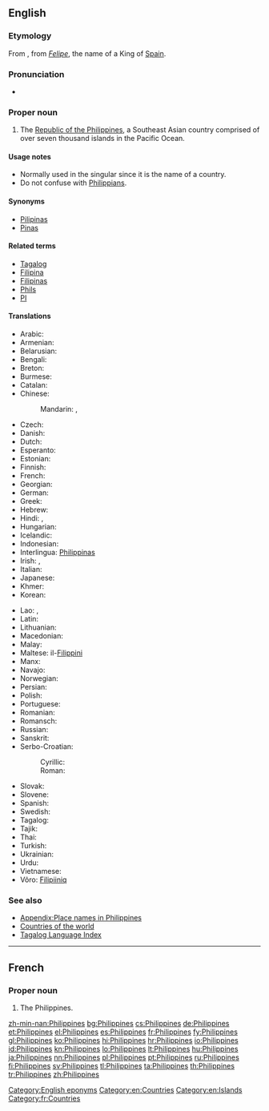 {{also|philippines}}
==English==

===Etymology===
From {{etyl|es|en}} {{term|Filipinas|lang=es}}, from ''[[Felipe]]'', the name of a King of [[Spain]].

===Pronunciation===
* {{audio|En-us-Philippines.ogg|Audio (US)}}

===Proper noun===
{{wikipedia}}
{{en-proper noun|head=the Philippines}}

# The [[Republic of the Philippines]], a Southeast Asian country comprised of over seven thousand islands in the Pacific Ocean.

====Usage notes====
* Normally used in the singular since it is the name of a country.
* Do not confuse with [[Philippians]].

====Synonyms====
* [[Pilipinas]]
* [[Pinas]]

====Related terms====
* [[Tagalog]]
* [[Filipina]]
* [[Filipinas]]
* [[Phils]]
* [[PI]]

====Translations====
{{trans-top|Republic of the Philippines}}
* Arabic: {{t-|ar|الفلبين|m|tr=al-filibiin}}
* Armenian: {{t-|hy|Ֆիլիպիններ|tr=Filipinner}}
* Belarusian: {{t|be|Філіпіны|f|p|tr=Filipíny|sc=Cyrl}}
* Bengali: {{t-|bn|ফিলিপাইন}}
* Breton: {{t|br|Filipinez|xs=Breton}}
* Burmese: {{t|my|ဖိလစ်ပိုင်နိုင်ငံ|sc=Mymr}}
* Catalan: {{t|ca|Filipines|f|p}}
* Chinese:
*: Mandarin: {{t-|cmn|菲律賓|sc=Hani}},  {{t-|cmn|菲律宾|tr=Fēilùbīn|sc=Hani}}
* Czech: {{t-|cs|Filipíny|f|p}}
* Danish: {{t+|da|Filippinerne}}
* Dutch: {{t+|nl|Filipijnen|p}}
* Esperanto: {{t-|eo|Tagalogj|p|xs=Esperanto}}
* Estonian: {{t+|et|Filipiinid}}
* Finnish: {{t+|fi|Filippiinit|p}}
* French: {{t+|fr|Philippines|f|p}}
* Georgian: {{t|ka|ფილიპინები|tr=p’ilipinebi|sc=Geor}}
* German: {{t+|de|Philippinen|p}}
* Greek: {{t|el|Φιλιππίνες|tr=Philippínes}}
* Hebrew: {{t|he|הפיליפינים|p|tr=ha-filipinim}}
* Hindi: {{t|hi|फ़िलीपीन्स|tr=filīpīns|sc=Deva}}, {{t|hi|फिलीपिंस|tr=philīpins|sc=Deva}}
* Hungarian: {{t+|hu|Fülöp-szigetek|p}}
* Icelandic: {{t+|is|Filippseyjar|f|p}}
* Indonesian: {{t-|id|Filipina|xs=Indonesian}}
* Interlingua: [[Philippinas]]
* Irish: {{t|ga|Oileáin Fhilipíneacha|m|p|alt=Na hOileáin Fhilipíneacha}}, {{t|ga|Poblacht na nOileán Filipíneach|f}}
* Italian: {{t-|it|Filippine|f|p}}
* Japanese: {{t+|ja|フィリピン|tr=Firipin}}
* Khmer: {{t|km|ហ្វីលីពីន|sc=Khmr}}
* Korean: {{t+|ko|필리핀|tr=Pillipin|sc=Hang}}
{{trans-mid}}
* Lao: {{t|lo|ຟິລິບປິນ|tr=filippin|sc=Laoo}}, {{t|lo|ປະເທດຟິລິບປິນ|tr=patheet filippin|sc=Laoo}}
* Latin: {{t+|la|Philippinae|f|p}}
* Lithuanian: {{t+|lt|Filipinai|xs=Lithuanian}}
* Macedonian: {{t-|mk|Филипини|f|p|tr=Filipíni}}
* Malay: {{t-|ms|Filipina|xs=Malay}}
* Maltese: il-[[Filippini]]
* Manx: {{t|gv|Ellanyn Philippeenagh|m|p|alt=Ny hEllanyn Philippeenagh}}
* Navajo: {{tø|nv|Kéyah Dańlíinii}}
* Norwegian: {{t+|no|Filippinene}}
* Persian: {{t|fa|فیلیپین|tr=Filipin}}
* Polish: {{t+|pl|Filipiny|p}}
* Portuguese: {{t+|pt|Filipinas|f|p}}
* Romanian: {{t|ro|Filipine|f|p}}
* Romansch: {{t|rm|Filippinas|f|p}}
* Russian: {{t-|ru|Филиппины|f|p|tr=Filippíny}}
* Sanskrit: {{t|sa|फिलिपीन्स|tr=philipīnsa|sc=Deva}}
* Serbo-Croatian:
*: Cyrillic: {{t|sh|Филипини|m|p|alt=Филипи́ни|sc=Cyrl|xs=Serbo-Croatian}}
*: Roman: {{t|sh|Filipini|m|p|alt=Filipíni|xs=Serbo-Croatian}}
* Slovak: {{t-|sk|Filipíny|f|p}}
* Slovene: {{t+|sl|Filipini|m|p}}
* Spanish: {{t+|es|Filipinas|f|p}}
* Swedish: {{t+|sv|Filippinerna}}
* Tagalog: {{t|tl|Pilipinas}}
* Tajik: {{t|tg|Филиппин|tr=Filippin|sc=Cyrl}}
* Thai: {{t|th|ฟิลิปปินส์|tr=filippins̄̒}}
* Turkish: {{t+|tr|Filipinler|p}}
* Ukrainian: {{t|uk|Філіппіни|f|p|tr=Filippíny|sc=Cyrl}}
* Urdu: {{t|ur|فلپائن|sc=ur-Arab}}
* Vietnamese: {{t|vi|Philippines}}
* Võro: [[Filipiiniq]]
{{trans-bottom}}

===See also===
* [[Appendix:Place names in Philippines]]
* [[Appendix:Countries of the world|Countries of the world]]
* [[Index:Tagalog|Tagalog Language Index]]

[[Category:English eponyms]]
[[Category:en:Countries]]
[[Category:en:Islands]]

----

==French==

===Proper noun===
{{fr-proper noun}} {{f|p}}

# The Philippines.

[[Category:fr:Countries]]

[[zh-min-nan:Philippines]]
[[bg:Philippines]]
[[cs:Philippines]]
[[de:Philippines]]
[[et:Philippines]]
[[el:Philippines]]
[[es:Philippines]]
[[fr:Philippines]]
[[fy:Philippines]]
[[gl:Philippines]]
[[ko:Philippines]]
[[hi:Philippines]]
[[hr:Philippines]]
[[io:Philippines]]
[[id:Philippines]]
[[kn:Philippines]]
[[lo:Philippines]]
[[lt:Philippines]]
[[hu:Philippines]]
[[ja:Philippines]]
[[nn:Philippines]]
[[pl:Philippines]]
[[pt:Philippines]]
[[ru:Philippines]]
[[fi:Philippines]]
[[sv:Philippines]]
[[tl:Philippines]]
[[ta:Philippines]]
[[th:Philippines]]
[[tr:Philippines]]
[[zh:Philippines]]